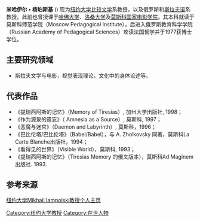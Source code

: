 {{unreferenced|time=2015-05-11T01:58:58+00:00}}
'''米哈伊尔 • 杨珀斯基''' ({{lang-ru|Михаил Бениаминович Ямпольский}}) 现为[[纽约大学|纽约大学]][[比较文学|比较文学]]系教授，以及俄罗斯和[[斯拉夫语|斯拉夫语]]系教授。此前也曾授课于[[哈佛大学|哈佛大学]]、[[洛桑大学|洛桑大学]]及[https://en.wikipedia.org/wiki/Gerasimov_Institute_of_Cinematography 莫斯科国家电影学院]。其本科就读于莫斯科师范学院（Moscow Pedagogical Institute），后进入俄罗斯教育科学学院（Russian Academy of Pedagogical Sciences）攻读法国哲学并于1977获博士学位。

==主要研究领域==
* 斯拉夫文学与电影，视觉表现理论，文化中的身体论述等。

==代表作品==
* 《提瑞西阿斯的记忆》（Memory of Tiresias）,  加州大学出版社, 1998；
* 《作为源泉的遗忘》（ Amnesia as a Source）,  莫斯科, 1997；
* 《恶魔与迷宫》（Daemon and Labyrinth）,  莫斯科，1996；
* 《巴比伦塔/巴比伦塔》（Babel/Babel），与 A. Zholkovsky 同著，莫斯科La Carte Blanche出版社，1994；
* 《看得见的世界》（Visible World），莫斯科, 1993；
* 《提瑞西阿斯的记忆》（Tiresias Memory 的俄文版本），莫斯科Ad Maginem出版社. 1993.

==参考来源==
[http://complit.as.nyu.edu/object/mikhailiampolski.html 纽约大学Mikhail Iampolski教授个人主页] {{Wayback|url=http://complit.as.nyu.edu/object/mikhailiampolski.html |date=20130208182246 }}


[[Category:纽约大学教授|Category:纽约大学教授]]
[[Category:在世人物|Category:在世人物]]